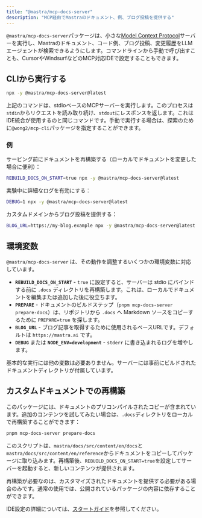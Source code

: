 ---
title: "@mastra/mcp-docs-server"
description: "MCP経由でMastraのドキュメント、例、ブログ投稿を提供する"
---

`@mastra/mcp-docs-server`パッケージは、小さな[Model Context Protocol](https://github.com/modelcontextprotocol/mcp)サーバーを実行し、Mastraのドキュメント、コード例、ブログ投稿、変更履歴をLLMエージェントが検索できるようにします。コマンドラインから手動で呼び出すことも、CursorやWindsurfなどのMCP対応IDEで設定することもできます。

## CLIから実行する

```bash
npx -y @mastra/mcp-docs-server@latest
```

上記のコマンドは、stdioベースのMCPサーバーを実行します。このプロセスは`stdin`からリクエストを読み取り続け、`stdout`にレスポンスを返します。これはIDE統合が使用するのと同じコマンドです。手動で実行する場合は、探索のために`@wong2/mcp-cli`パッケージを指定することができます。

### 例

サービング前にドキュメントを再構築する（ローカルでドキュメントを変更した場合に便利）：

```bash
REBUILD_DOCS_ON_START=true npx -y @mastra/mcp-docs-server@latest
```

実験中に詳細なログを有効にする：

```bash
DEBUG=1 npx -y @mastra/mcp-docs-server@latest
```

カスタムドメインからブログ投稿を提供する：

```bash
BLOG_URL=https://my-blog.example npx -y @mastra/mcp-docs-server@latest
```

## 環境変数

`@mastra/mcp-docs-server` は、その動作を調整するいくつかの環境変数に対応しています。

- **`REBUILD_DOCS_ON_START`** - `true` に設定すると、サーバーは stdio にバインドする前に `.docs` ディレクトリを再構築します。これは、ローカルでドキュメントを編集または追加した後に役立ちます。
- **`PREPARE`** - ドキュメントのビルドステップ（`pnpm mcp-docs-server prepare-docs`）は、リポジトリから `.docs` へ Markdown ソースをコピーするために `PREPARE=true` を探します。
- **`BLOG_URL`** - ブログ記事を取得するために使用されるベースURLです。デフォルトは `https://mastra.ai` です。
- **`DEBUG`** または **`NODE_ENV=development`** - `stderr` に書き込まれるログを増やします。

基本的な実行には他の変数は必要ありません。サーバーには事前にビルドされたドキュメントディレクトリが付属しています。

## カスタムドキュメントでの再構築

このパッケージには、ドキュメントのプリコンパイルされたコピーが含まれています。追加のコンテンツを試してみたい場合は、`.docs`ディレクトリをローカルで再構築することができます：

```bash
pnpm mcp-docs-server prepare-docs
```

このスクリプトは、`mastra/docs/src/content/en/docs`と`mastra/docs/src/content/en/reference`からドキュメントをコピーしてパッケージに取り込みます。再構築後、`REBUILD_DOCS_ON_START=true`を設定してサーバーを起動すると、新しいコンテンツが提供されます。

再構築が必要なのは、カスタマイズされたドキュメントを提供する必要がある場合のみです。通常の使用では、公開されているパッケージの内容に依存することができます。

IDE設定の詳細については、[スタートガイド](/docs/getting-started/mcp-docs-server)を参照してください。
